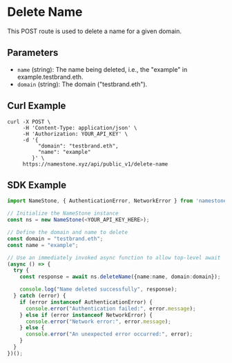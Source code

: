 # Delete Name

This POST route is used to delete a name for a given domain.

## Parameters

- `name` (string): The name being deleted, i.e., the "example" in example.testbrand.eth.
- `domain` (string): The domain ("testbrand.eth").

## Curl Example

```
curl -X POST \
     -H 'Content-Type: application/json' \
     -H 'Authorization: YOUR_API_KEY' \
     -d '{
          "domain": "testbrand.eth",
          "name": "example"
        }' \
     https://namestone.xyz/api/public_v1/delete-name
```

## SDK Example

```ts
import NameStone, { AuthenticationError, NetworkError } from 'namestone-sdk';

// Initialize the NameStone instance
const ns = new NameStone(<YOUR_API_KEY_HERE>);

// Define the domain and name to delete
const domain = "testbrand.eth";
const name = "example";

// Use an immediately invoked async function to allow top-level await
(async () => {
  try {
    const response = await ns.deleteName({name:name, domain:domain});

    console.log("Name deleted successfully", response);
  } catch (error) {
    if (error instanceof AuthenticationError) {
      console.error("Authentication failed:", error.message);
    } else if (error instanceof NetworkError) {
      console.error("Network error:", error.message);
    } else {
      console.error("An unexpected error occurred:", error);
    }
  }
})();
```
